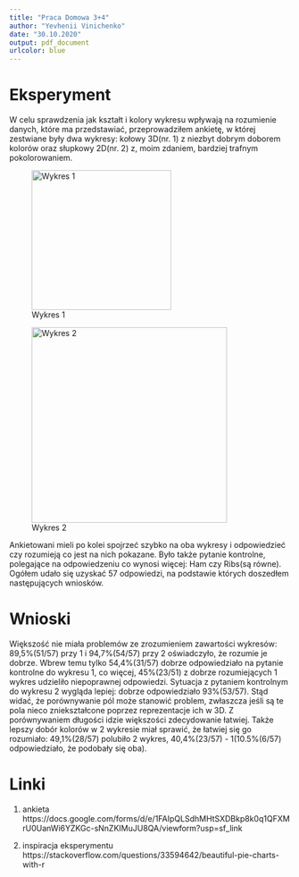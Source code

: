 ---
title: "Praca Domowa 3+4"
author: "Yevhenii Vinichenko"
date: "30.10.2020"
output: pdf_document
urlcolor: blue
---

# Eksperyment

W celu sprawdzenia jak kształt i kolory wykresu wpływają na rozumienie danych, które ma przedstawiać, przeprowadziłem ankietę, w której zestwiane były dwa wykresy: kołowy 3D(nr. 1) z niezbyt dobrym doborem kolorów oraz słupkowy 2D(nr. 2) z, moim zdaniem, bardziej trafnym pokolorowaniem.

![Wykres 1]("3dChart.png"){width=250px}

![Wykres 2]("barplot.png"){width=350px}

Ankietowani mieli po kolei spojrzeć szybko na oba wykresy i odpowiedzieć czy rozumieją co jest na nich pokazane. Było także pytanie kontrolne, polegające na odpowiedzeniu co wynosi więcej: Ham czy Ribs(są równe). Ogółem udało się uzyskać 57 odpowiedzi, na podstawie których doszedłem następujących wniosków.

# Wnioski

Większość nie miała problemów ze zrozumieniem zawartości wykresów: 89,5%(51/57) przy 1 i 94,7%(54/57) przy 2 oświadczyło, że rozumie je dobrze. Wbrew temu tylko 54,4%(31/57) dobrze odpowiedziało na pytanie kontrolne do wykresu 1, co więcej, 45%(23/51) z dobrze rozumiejących 1 wykres udzieliło niepoprawnej odpowiedzi. Sytuacja z pytaniem kontrolnym do wykresu 2 wygląda lepiej: dobrze odpowiedziało 93%(53/57). Stąd widać, że porównywanie pól może stanowić problem, zwłaszcza jeśli są te pola nieco zniekształcone poprzez reprezentacje ich w 3D. Z porównywaniem długości idzie większości zdecydowanie łatwiej. Także lepszy dobór kolorów w 2 wykresie miał sprawić, że łatwiej się go rozumiało: 49,1%(28/57) polubiło 2 wykres, 40,4%(23/57) - 1(10.5%(6/57) odpowiedziało, że podobały się oba).

# Linki

1. ankieta https://docs.google.com/forms/d/e/1FAIpQLSdhMHtSXDBkp8k0q1QFXMrU0UanWi6YZKGc-sNnZKIMuJU8QA/viewform?usp=sf_link

2. inspiracja eksperymentu https://stackoverflow.com/questions/33594642/beautiful-pie-charts-with-r




